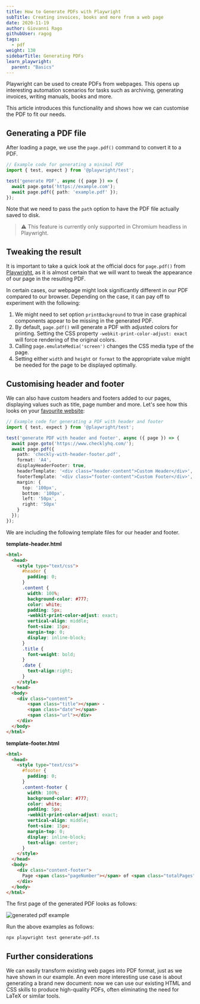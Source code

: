 ```yaml
---
title: How to Generate PDFs with Playwright
subTitle: Creating invoices, books and more from a web page
date: 2020-11-19
author: Giovanni Rago
githubUser: ragog
tags:
  - pdf
weight: 130
sidebarTitle: Generating PDFs
learn_playwright:
  parent: "Basics"
---
```


Playwright can be used to create PDFs from webpages. This opens up interesting automation scenarios for tasks such as archiving, generating invoices, writing manuals, books and more.

This article introduces this functionality and shows how we can customise the PDF to fit our needs.



## Generating a PDF file

After loading a page, we use the `page.pdf()` command to convert it to a PDF.


```ts title="pdf-minimal.spec.ts"
// Example code for generating a minimal PDF
import { test, expect } from '@playwright/test';

test('generate PDF', async ({ page }) => {
  await page.goto('https://example.com');
  await page.pdf({ path: 'example.pdf' });
});
```

Note that we need to pass the `path` option to have the PDF file actually saved to disk.

> ⚠️  This feature is currently only supported in Chromium headless in Playwright.

## Tweaking the result

It is important to take a quick look at the official docs for `page.pdf()` from [Playwright](https://playwright.dev/docs/api/class-page#page-pdf), as it is almost certain that we will want to tweak the appearance of our page in the resulting PDF.

In certain cases, our webpage might look significantly different in our PDF compared to our browser. Depending on the case, it can pay off to experiment with the following:

1. We might need to set option `printBackground` to true in case graphical components appear to be missing in the generated PDF.
2. By default, `page.pdf()` will generate a PDF with adjusted colors for printing. Setting the CSS property `-webkit-print-color-adjust: exact` will force rendering of the original colors.
3. Calling `page.emulateMedia('screen')` changes the CSS media type of the page.
4. Setting either `width` and `height` or `format` to the appropriate value might be needed for the page to be displayed optimally.

## Customising header and footer

We can also have custom headers and footers added to our pages, displaying values such as title, page number and more. Let's see how this looks on your [favourite website](https://www.checklyhq.com/):

```ts title="pdf-hd.spec.ts"
// Example code for generating a PDF with header and footer
import { test, expect } from '@playwright/test';

test('generate PDF with header and footer', async ({ page }) => {
  await page.goto('https://www.checklyhq.com/');
  await page.pdf({
    path: 'checkly-with-header-footer.pdf',
    format: 'A4',
    displayHeaderFooter: true,
    headerTemplate: '<div class="header-content">Custom Header</div>',
    footerTemplate: '<div class="footer-content">Custom Footer</div>',
    margin: {
      top: '100px',
      bottom: '100px',
      left: '50px',
      right: '50px'
    }
  });
});
```

We are including the following template files for our header and footer.

**template-header.html**
```html
<html>
  <head>
    <style type="text/css">
      #header {
        padding: 0;
      }
      .content {
        width: 100%;
        background-color: #777;
        color: white;
        padding: 5px;
        -webkit-print-color-adjust: exact;
        vertical-align: middle;
        font-size: 15px;
        margin-top: 0;
        display: inline-block;
      }
      .title {
        font-weight: bold;
      }
      .date {
        text-align:right;
      }
    </style>
  </head>
  <body>
    <div class="content">
        <span class="title"></span> -
        <span class="date"></span>
        <span class="url"></div>
    </div>
  </body>
</html>
```

**template-footer.html**
```html
<html>
  <head>
    <style type="text/css">
      #footer {
        padding: 0;
      }
      .content-footer {
        width: 100%;
        background-color: #777;
        color: white;
        padding: 5px;
        -webkit-print-color-adjust: exact;
        vertical-align: middle;
        font-size: 15px;
        margin-top: 0;
        display: inline-block;
        text-align: center;
      }
    </style>
  </head>
  <body>
    <div class="content-footer">
      Page <span class="pageNumber"></span> of <span class="totalPages"></span>
    </div>
  </body>
</html>
```

The first page of the generated PDF looks as follows:

![generated pdf example](/images/samples/images/pdf-generation-hd.png)


Run the above examples as follows:
```bash
npx playwright test generate-pdf.ts
```

## Further considerations

We can easily transform existing web pages into PDF format, just as we have shown in our example. An even more interesting use case is about generating a brand new document: now we can use our existing HTML and CSS skills to produce high-quality PDFs, often eliminating the need for LaTeX or similar tools.


